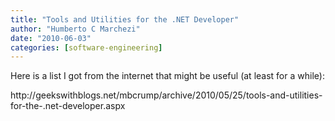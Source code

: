 ```yaml
---
title: "Tools and Utilities for the .NET Developer"
author: "Humberto C Marchezi"
date: "2010-06-03"
categories: [software-engineering]
---
```


Here is a list I got from the internet that might be useful (at least
for a while):  
  
http://geekswithblogs.net/mbcrump/archive/2010/05/25/tools-and-utilities-for-the-.net-developer.aspx
